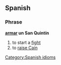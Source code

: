 ==Spanish==
===Phrase===
'''[[armar]] un San Quintín'''
# to start a [[fight]]
# to [[raise Cain]]

[[Category:Spanish idioms]]